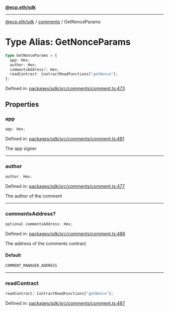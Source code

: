 [**@ecp.eth/sdk**](../../index.mdx)

***

[@ecp.eth/sdk](/sdk-reference/index.mdx) / [comments](/sdk-reference/comments/index.mdx) / GetNonceParams

# Type Alias: GetNonceParams

```ts
type GetNonceParams = {
  app: Hex;
  author: Hex;
  commentsAddress?: Hex;
  readContract: ContractReadFunctions["getNonce"];
};
```

Defined in: [packages/sdk/src/comments/comment.ts:473](https://github.com/ecp-eth/comments-monorepo/blob/main/packages/sdk/src/comments/comment.ts#L473)

## Properties

### app

```ts
app: Hex;
```

Defined in: [packages/sdk/src/comments/comment.ts:481](https://github.com/ecp-eth/comments-monorepo/blob/main/packages/sdk/src/comments/comment.ts#L481)

The app signer

***

### author

```ts
author: Hex;
```

Defined in: [packages/sdk/src/comments/comment.ts:477](https://github.com/ecp-eth/comments-monorepo/blob/main/packages/sdk/src/comments/comment.ts#L477)

The author of the comment

***

### commentsAddress?

```ts
optional commentsAddress: Hex;
```

Defined in: [packages/sdk/src/comments/comment.ts:486](https://github.com/ecp-eth/comments-monorepo/blob/main/packages/sdk/src/comments/comment.ts#L486)

The address of the comments contract

#### Default

```ts
COMMENT_MANAGER_ADDRESS
```

***

### readContract

```ts
readContract: ContractReadFunctions["getNonce"];
```

Defined in: [packages/sdk/src/comments/comment.ts:487](https://github.com/ecp-eth/comments-monorepo/blob/main/packages/sdk/src/comments/comment.ts#L487)
